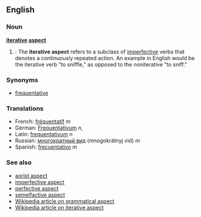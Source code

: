 ==English==
===Noun===
'''[[iterative]] [[aspect]]'''

#{{grammar}}: The '''iterative aspect''' refers to a subclass of [[imperfective aspect|imperfective]] verbs that denotes a continuously repeated action. An example in English would be the iterative verb "to sniffle," as opposed to the noniterative "to sniff."

===Synonyms===
*[[frequentative]]

===Translations===
*French: [[fréquentatif]] ''m''
*German: [[Frequentativum]] ''n'', 
*Latin: [[frequentativum]] ''n''
*Russian: [[многократный вид]] (mnogokrátnyj vid) ''m''
*Spanish: [[frecuentativo]] ''m''

===See also===
*[[aorist aspect]]
*[[imperfective aspect]]
*[[perfective aspect]]
*[[semelfactive aspect]]
*[[w:Grammatical aspect|Wikipedia article on grammatical aspect]]
*[[w:Frequentative|Wikipedia article on iterative aspect]]